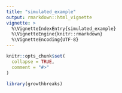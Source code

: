 ```yaml
---
title: "simulated_example"
output: rmarkdown::html_vignette
vignette: >
  %\VignetteIndexEntry{simulated_example}
  %\VignetteEngine{knitr::rmarkdown}
  %\VignetteEncoding{UTF-8}
---
```


```r
knitr::opts_chunk$set(
  collapse = TRUE,
  comment = "#>"
)
```

```r
library(growthbreaks)
```
